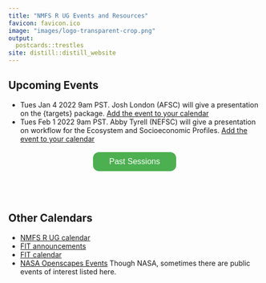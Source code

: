 ```yaml
---
title: "NMFS R UG Events and Resources"
favicon: favicon.ico
image: "images/logo-transparent-crop.png"
output:
  postcards::trestles
site: distill::distill_website
---
```


<script>
$('#button').click(function(){
    $('#wrapper').toggle();
});  
</script>
<style>
#wrapper {
  display:none
} 
.button {
  background-color: #4CAF50;
  border-radius: 12px;
  border: none;
  color: white;
  padding: 10px 32px;
  text-align: center;
  text-decoration: none;
  display: inline-block;
  font-size: 16px;
  margin: 4px 2px;
  cursor: pointer;
}
</style>

## Upcoming Events

* Tues Jan 4 2022 9am PST. Josh London (AFSC) will give a presentation on the {targets} package. [Add the event to your calendar](https://calendar.google.com/event?action=TEMPLATE&tmeid=N2pwaWJpa3MwNmM3YzlqdWFldWVwb2EzcGQgZWxpLmhvbG1lc0Bub2FhLmdvdg&tmsrc=eli.holmes%40noaa.gov)
* Tues Feb 1 2022 9am PST. Abby Tyrell (NEFSC) will give a presentation on workflow for the Ecosystem and Socioeconomic Profiles. [Add the event to your calendar](https://calendar.google.com/event?action=TEMPLATE&tmeid=N2pwaWJpa3MwNmM3YzlqdWFldWVwb2EzcGQgZWxpLmhvbG1lc0Bub2FhLmdvdg&tmsrc=eli.holmes%40noaa.gov)

<center><button id="button" class="button">Past Sessions</button></center>
<div id="wrapper" class="open">

<br/>
  
* Tue Dec 14th 9am PST. Kelly Mayo (NMFS Office of Science and Technology) will be giving a 1 hour tutorial and discussion about manually (via Adobe Acrobat) editing reports to be 508 compliant and talk about how we can use screen readers to check our work.  [Meeting notes](https://github.com/nmfs-openscapes/NMFS-R-UG-Meetings/blob/main/2021-12-14-508-Compliance/Readme.md) [Recording of the session - NOAA access only](https://drive.google.com/file/d/1GeHoX9Fq5GWkZmI8Ru7JTDv0V-7M3rE6/view?usp=sharing)
* Tue Dec 7th 9am PST. GitHub Actions. Eli Holmes (NWFSC) will give a brief tutorial and then NMFS R UG members will show how they are using GitHub Actions. [GitHub Actions repo](https://github.com/nmfs-openscapes/12-07-21-GitHub-Actions) [Recording of the session - NOAA access only](https://drive.google.com/file/d/1_oxKuRC-m4kzy57y3PJRfhnYIXXm5nkE/view?usp=sharing)
* Nov 16th 9am PST. Lightning Talks on Reproducible Reports and Scientific Manuscripts. [List of talks with links to slides](https://github.com/nmfs-openscapes/11-16-21-Lightning-Talks)
* NMFS R User Group. Oct 26, 2021 9am PST. [508 Compliance and R Markdown documents repo](https://github.com/nmfs-openscapes/10-26-21-508-Compliance/blob/main/README.md). [Recording of the session - NOAA access only](https://drive.google.com/file/d/1-KQd2sur0l1UxWtvl03smYR9WexdzVXZ/view?usp=sharing)
* Oct 12th 9am PST. Inaugural NMRS R UG meeting. Virtual.

</div>  

<br/><br/>

## Other Calendars

* [NMFS R UG calendar](https://noaa-fisheries-integrated-toolbox.github.io/news/R-calendar/)
* [FIT announcements](https://noaa-fisheries-integrated-toolbox.github.io/news/)
* [FIT calendar](https://noaa-fisheries-integrated-toolbox.github.io/news/calendar/)
* [NASA Openscapes Events](https://nasa-openscapes.github.io/events.html) Though NASA, sometimes there are public events of interest listed here.



